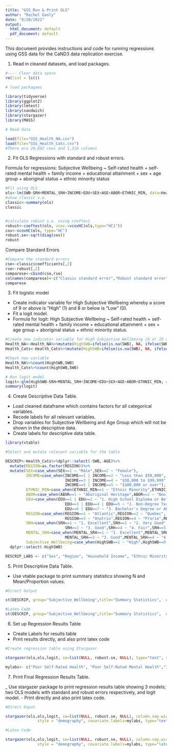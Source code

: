 ```yaml
---
title: "GSS_Run & Print OLS"
author: "Rachel Ganly"
date: "9/20/2021"
output:
  html_document: default
  pdf_document: default
---
```


This document provides instructions and code for running regressions using GSS data for the CaND3 data replication exercise. 

1. Read in cleaned datasets, and load packages. 

```r

#---- Clear data space
rm(list = ls())

# load packagaes

library(tidyverse)
library(ggplot2)
library(lmtest)
library(sandwich)
library(stargazer)
library(MASS)

# Read data

load(file="GSS_Health_NA.csv")
load(file="GSS_Health_Cats.csv")
#There are 20,602 rows and 1,316 columns

```

2. Fit OLS Regressions with standard and robust errors.

Formula for regressions: Subjective Wellbeing ~ Self-rated health + self-rated mental health + family income + educational attainment + sex + age group + aboriginal status + ethnic minority status

```r

#Fit using OLS
ols<-lm(SWB~SRH+MENTAL_SRH+INCOME+EDU+SEX+AGE+ABOR+ETHNIC_MIN, data=Health_NA)
#show classic s.e.
classic<-summary(ols)
classic


#calculate robust s.e. using coeftest
robust<-coeftest(ols, vcov.=vcovHC(ols,type="HC1"))
cov<-vcovHC(ols, type="HC")
robust.se<-sqrt(diag(cov))
robust

```

Compare Standard Errors
```r
#Compare the standard errors
cse<-classic$coefficients[,2]
rse<-robust[,2]
comparese<-cbind(cse,rse)
colnames(comparese)<-c("Classic standard error","Robust standard error")
comparese

```

3. Fit logistic model

- Create indicator variable for High Subjective Wellbeing whereby a score of 9 or above is "High" (1) and 8 or below is "Low" (0). 
- Fit a logit model. 
- Formula for logit: High Subjective Wellbeing ~ Self-rated health + self-rated mental health + family income + educational attainment + sex + age group + aboriginal status + ethnic minority status. 

```r
#Create new indicator variable for High Subjective Wellbeing (9 or 10 out of 10)
Health_NA<-Health_NA%>%mutate(HighSWB=ifelse(is.na(SWB), NA, ifelse(SWB>=9,1,0)))
Health_Cats<-Health_Cats%>%mutate(HighSWB=ifelse(is.na(SWB), NA, ifelse(SWB==9,1, ifelse(SWB==10,1,0))))

#Check new variable
Health_NA%>%count(HighSWB,SWB)
Health_Cats%>%count(HighSWB,SWB)

# Run logit model
logit<-glm(HighSWB~SRH+MENTAL_SRH+INCOME+EDU+SEX+AGE+ABOR+ETHNIC_MIN, data=Health_NA, family = binomial(link = "logit"))
summary(logit)
```


4. Create Descriptive Data Table. 
- Load cleaned dataframe which contains factors for all categorical variables. 
- Recode labels for all relevant variables. 
- Drop variables for Subjective Wellbeing and Age Group which will not be shown in the descriptive data. 
- Create labels for descriptive data table. 

```r

library(vtable)

#Select and mutate relevant variable for the table

DESCRIP<-Health_Cats%>%dplyr::select(-SWB,-AGE)%>%
  mutate(REGION=as.factor(REGION))%>%
  mutate(SEX=case_when(SEX==1 ~ "Male",SEX==2 ~ "Female"),
         INCOME=case_when(INCOME==1 | INCOME==2 ~ "Less than $50,000",
                          INCOME==3 | INCOME==4 ~ "$50,000 to $99,999",
                          INCOME==5 | INCOME==5 ~ "$100,000 or over"),
         ETHNIC_MIN=case_when(ETHNIC_MIN==1 ~ "Ethnic Minority",ETHNIC_MIN==2 ~ "Non-Ethnic Minority"),
         ABOR=case_when(ABOR==1 ~ "Aboriginal Heritage",ABOR==2 ~ "Non-Aboriginal Heritage"),
         EDU=case_when(EDU==1 | EDU==2 ~ "1. High School Diploma or Below",
                          EDU==3 | EDU==4 | EDU==5 ~ "2. Non-Degree Tertiary Education",
                          EDU==6 | EDU==7 ~ "3. Bachelor's Degree or Above"),
         REGION=case_when(REGION==1 ~ "Atlantic",REGION==2 ~ "Quebec",
                          REGION==3 ~ "Onatrio",REGION==4 ~ "Prarie",REGION==5 ~ "British Colombia"),
         SRH=case_when(SRH==1 ~ "1. Excellent",SRH==2 ~ "2. Very Good",
                          SRH==3 ~ "3. Good",SRH==4 ~ "4. Fair",SRH==5 ~ "5. Poor"),
         MENTAL_SRH=case_when(MENTAL_SRH==1 ~ "1. Excellent",MENTAL_SRH==2 ~ "2. Very Good",
                          MENTAL_SRH==3 ~ "3. Good",MENTAL_SRH==4 ~ "4. Fair",MENTAL_SRH==5 ~ "5. Poor"),
         Subjective_Wellbeing=case_when(HighSWB==1 ~ "High",HighSWB==0 ~ "Not High"))%>%
  dplyr::select(-HighSWB)

DESCRIP_LABS <- c("Sex", "Region", "Household Income", "Ethnic Minority Status", "Self-Rated Health", "Self-Rated Mental Health", "Educational Attainment", "Age (years)", "Aboriginal Heritage")


```

5. Print Descriptive Data Table. 
- Use vtable package to print summary statistics showing N and Mean/Proportion values. 

```r
#Direct Output

st(DESCRIP, group="Subjective_Wellbeing",title="Summary Statistics",  digits=2, summ=c('notNA(x)','mean(x)'), labels = DESCRIP_LABS, summ.names = c("Number of Individuals", "Mean"))

#Latex Code
st(DESCRIP, group="Subjective_Wellbeing",title="Summary Statistics",  digits=2, summ=c('notNA(x)','mean(x)'), labels = DESCRIP_LABS, summ.names = c("Number of Individuals", "Mean"), out="latex")

```


6. Set up Regression Results Table
- Create Labels for results table
- Print results directly,  and also print latex code

```r
#Create regression table using Stargazer

stargazer(ols,ols,logit, se=list(NULL, robust.se, NULL), type="text", style="demography")

mylabs<- c("Poor Self-Rated Health", "Poor Self-Rated Mental Health","Income", "Education Level", "Sex","Age", "Aboriginal Origin", "Non-Aboriginal Ethnic Minority", "Constant")

```

7. Print Final Regression Results Table. 

_ Use stargazer package to print regression results table showing 3 models; two OLS models with standard and robust errors respectively, and logit model. 
- Print directly and also print latex code. 

```r

#Direct Ouput

stargazer(ols,ols,logit, se=list(NULL, robust.se, NULL), column.sep.width="3pt", column.labels = c("SE", "Robust SE", ""),model.numbers = FALSE, colnames=FALSE, dep.var.labels= c("Wellbeing","High Wellbeing"), title="Association between Subjective Wellbeing and Demographic and Health Factors", align=TRUE, no.space=TRUE,
              style = "demography", covariate.labels=mylabs, type="text")

#Latex Code

stargazer(ols,ols,logit, se=list(NULL, robust.se, NULL), column.sep.width="3pt", column.labels = c("SE", "Robust SE", ""),model.numbers = FALSE, colnames=FALSE, dep.var.labels= c("Wellbeing","High Wellbeing"), title="Association between Subjective Wellbeing and Demographic and Health Factors", align=TRUE, no.space=TRUE,
              style = "demography", covariate.labels=mylabs, type="latex")

```

